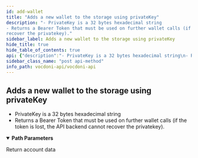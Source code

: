 ```yaml
---
id: add-wallet
title: "Adds a new wallet to the storage using privateKey"
description: "- PrivateKey is a 32 bytes hexadecimal string
- Returns a Bearer Token that must be used on further wallet calls (if the token is lost, the API backend cannot
recover the privatekey)."
sidebar_label: Adds a new wallet to the storage using privateKey
hide_title: true
hide_table_of_contents: true
api: {"description":"- PrivateKey is a 32 bytes hexadecimal string\n- Returns a Bearer Token that must be used on further wallet calls (if the token is lost, the API backend cannot\nrecover the privatekey).","operationId":"addWallet","tags":["wallet"],"parameters":[{"name":"privateKey","in":"path","description":"32 bytes hexadecimal string","required":true,"schema":{"type":"string","example":"E9873D79C6D87DC0FB6A5778633389F4453213303DA61F20BD67FC233AA33262"}}],"responses":{"200":{"description":"Return account data","content":{"application/json":{"example":"{\n  \"todo\": \"object\"\n}"}}}},"method":"post","path":"/wallet/add/{privateKey}","servers":[{"url":"https://api.vocdoni.io/version/v3"}],"security":[{"bearerAuth":[]}],"securitySchemes":{"bearerAuth":{"type":"http","scheme":"bearer"}},"info":{"version":"2.0.0","title":"Vocdoni API","license":{"name":"MIT"},"description":"**Goals and Objectives:** The Vocdoni API is meant to be the entry point for external integrators to add voting capabilities to an existing  CRM, customer base and product experience. The API should act as a satellite that facilitates creating votes using  Vocdoni, without the hassle of learning a deep platform."},"postman":{"name":"Adds a new wallet to the storage using privateKey","description":{"content":"- PrivateKey is a 32 bytes hexadecimal string\n- Returns a Bearer Token that must be used on further wallet calls (if the token is lost, the API backend cannot\nrecover the privatekey).","type":"text/plain"},"url":{"path":["wallet","add",":privateKey"],"host":["{{baseUrl}}"],"query":[],"variable":[{"disabled":false,"description":{"content":"(Required) 32 bytes hexadecimal string","type":"text/plain"},"type":"any","value":"","key":"privateKey"}]},"header":[{"key":"Accept","value":"application/json"}],"method":"POST"}}
sidebar_class_name: "post api-method"
info_path: vocdoni-api/vocdoni-api
---
```



## Adds a new wallet to the storage using privateKey



- PrivateKey is a 32 bytes hexadecimal string
- Returns a Bearer Token that must be used on further wallet calls (if the token is lost, the API backend cannot
recover the privatekey).

<details style={{"marginBottom":"1rem"}} data-collapsed={false} open={true}><summary style={{}}><strong>Path Parameters</strong></summary><div><ul><ParamsItem className={"paramsItem"} param={{"name":"privateKey","in":"path","description":"32 bytes hexadecimal string","required":true,"schema":{"type":"string","example":"E9873D79C6D87DC0FB6A5778633389F4453213303DA61F20BD67FC233AA33262"}}}></ParamsItem></ul></div></details><div><ApiTabs><TabItem label={"200"} value={"200"}><div>

Return account data

</div><div><MimeTabs schemaType={"response"}><TabItem label={"application/json"} value={"application/json"}><SchemaTabs><TabItem label={"Example"} value={"Example"}><ResponseSamples responseExample={"{\n  \"todo\": \"object\"\n}"} language={"json"}></ResponseSamples></TabItem></SchemaTabs></TabItem></MimeTabs></div></TabItem></ApiTabs></div>
      